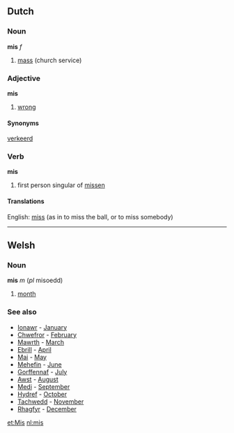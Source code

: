 ==Dutch==
===Noun===
'''mis''' ''f''

# [[mass]] (church service)

===Adjective===
'''mis'''

# [[wrong]]

====Synonyms====
[[verkeerd]]

===Verb===
'''mis'''

# first person singular of [[missen]]

====Translations====
English: [[miss]] (as in to miss the ball, or to miss somebody)

----
==Welsh==
===Noun===
'''mis''' ''m'' (''pl'' misoedd)
# [[month]]
===See also===
* [[Ionawr]] - [[January]]
* [[Chwefror]] - [[February]]
* [[Mawrth]] - [[March]]
* [[Ebrill]] - [[April]]
* [[Mai]] - [[May]]
* [[Mehefin]] - [[June]]
* [[Gorffennaf]] - [[July]]
* [[Awst]] - [[August]]
* [[Medi]] - [[September]]
* [[Hydref]] - [[October]]
* [[Tachwedd]] - [[November]]
* [[Rhagfyr]] - [[December]]

[[et:Mis]]
[[nl:mis]]
